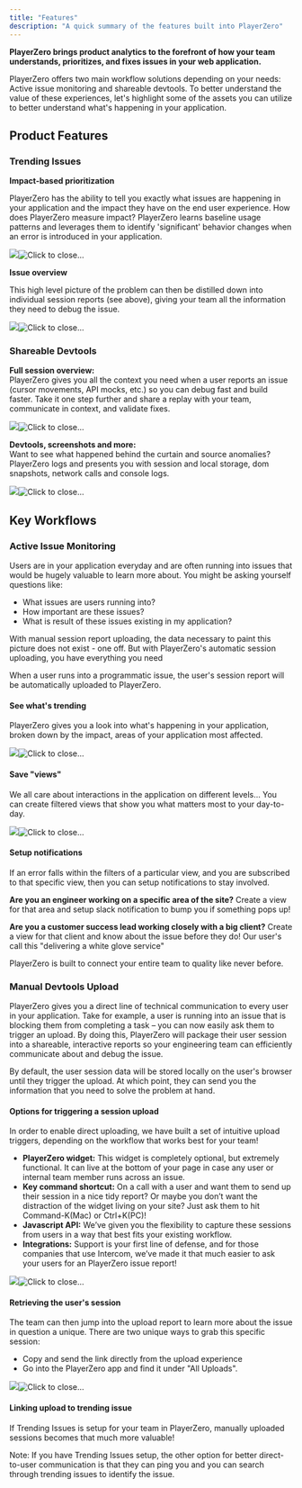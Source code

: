 ```yaml
---
title: "Features"
description: "A quick summary of the features built into PlayerZero"
---
```


**PlayerZero brings product analytics to the forefront of how your team
understands, prioritizes, and fixes issues in your web application.**

PlayerZero offers two main workflow solutions depending on your needs: Active
issue monitoring and shareable devtools. To better understand the value of these
experiences, let's highlight some of the assets you can utilize to better
understand what's happening in your application.

## Product Features

### Trending Issues

**Impact-based prioritization**

PlayerZero has the ability to tell you exactly what issues are happening in your
application and the impact they have on the end user experience. How does
PlayerZero measure impact? PlayerZero learns baseline usage patterns and
leverages them to identify 'significant' behavior changes when an error is
introduced in your application.

![](/images/Screen_Shot_2022-10-19_at_4.57.45_PM.png)![](/images/Screen_Shot_2022-10-19_at_4.57.45_PM.png "Click to close...")

**Issue overview**

This high level picture of the problem can then be distilled down into
individual session reports (see above), giving your team all the information
they need to debug the issue.

![](/images/Screen_Shot_2022-10-19_at_4.59.58_PM.png)![](/images/Screen_Shot_2022-10-19_at_4.59.58_PM.png "Click to close...")

### Shareable Devtools

**Full session overview:**  
PlayerZero gives you all the context you need when a user reports an issue
(cursor movements, API mocks, etc.) so you can debug fast and build faster. Take
it one step further and share a replay with your team, communicate in context,
and validate fixes.

![](/images/Screen_Shot_2022-10-19_at_5.02.12_PM.png)![](/images/Screen_Shot_2022-10-19_at_5.02.12_PM.png "Click to close...")

**Devtools, screenshots and more:**  
Want to see what happened behind the curtain and source anomalies? PlayerZero
logs and presents you with session and local storage, dom snapshots, network
calls and console logs.

![](/images/Screen_Shot_2022-10-19_at_5.01.31_PM.png)![](/images/Screen_Shot_2022-10-19_at_5.01.31_PM.png "Click to close...")

## Key Workflows

### Active Issue Monitoring

Users are in your application everyday and are often running into issues that
would be hugely valuable to learn more about. You might be asking yourself
questions like:

- What issues are users running into?
- How important are these issues?
- What is result of these issues existing in my application?

With manual session report uploading, the data necessary to paint this picture
does not exist - one off. But with PlayerZero's automatic session uploading, you
have everything you need

When a user runs into a programmatic issue, the user's session report will be
automatically uploaded to PlayerZero.

#### See what's trending

PlayerZero gives you a look into what's happening in your application, broken
down by the impact, areas of your application most affected.

![](/images/Screen_Shot_2022-08-22_at_4.27_1.png)![](/images/Screen_Shot_2022-08-22_at_4.27_1.png "Click to close...")

#### Save "views"

We all care about interactions in the application on different levels... You can
create filtered views that show you what matters most to your day-to-day.

![](/images/Screen_Shot_2022-08-22_at_4.24_1.png)![](/images/Screen_Shot_2022-08-22_at_4.24_1.png "Click to close...")

#### Setup notifications

If an error falls within the filters of a particular view, and you are
subscribed to that specific view, then you can setup notifications to stay
involved.

**Are you an engineer working on a specific area of the site?** Create a view
for that area and setup slack notification to bump you if something pops up!

**Are you a customer success lead working closely with a big client?** Create a
view for that client and know about the issue before they do! Our user's call
this "delivering a white glove service"

PlayerZero is built to connect your entire team to quality like never before.

### Manual Devtools Upload

PlayerZero gives you a direct line of technical communication to every user in
your application. Take for example, a user is running into an issue that is
blocking them from completing a task – you can now easily ask them to trigger an
upload. By doing this, PlayerZero will package their user session into a
shareable, interactive reports so your engineering team can efficiently
communicate about and debug the issue.

By default, the user session data will be stored locally on the user's browser
until they trigger the upload. At which point, they can send you the information
that you need to solve the problem at hand.

#### Options for triggering a session upload

In order to enable direct uploading, we have built a set of intuitive upload
triggers, depending on the workflow that works best for your team!

- **PlayerZero widget:** This widget is completely optional, but extremely
  functional. It can live at the bottom of your page in case any user or
  internal team member runs across an issue.
- **Key command shortcut:** On a call with a user and want them to send up their
  session in a nice tidy report? Or maybe you don’t want the distraction of the
  widget living on your site? Just ask them to hit Command-K(Mac) or Ctrl+K(PC)!
- **Javascript API:** We’ve given you the flexibility to capture these sessions
  from users in a way that best fits your existing workflow.
- **Integrations:** Support is your first line of defense, and for those
  companies that use Intercom, we’ve made it that much easier to ask your users
  for an PlayerZero issue report!

![](/images/Group_1653_1.png)![](/images/Group_1653_1.png "Click to close...")

#### Retrieving the user's session

The team can then jump into the upload report to learn more about the issue in
question a unique. There are two unique ways to grab this specific session:

- Copy and send the link directly from the upload experience
- Go into the PlayerZero app and find it under "All Uploads".

![](/images/Group_1654.png)![](/images/Group_1654.png "Click to close...")

#### Linking upload to trending issue

If Trending Issues is setup for your team in PlayerZero, manually uploaded
sessions becomes that much more valuable!

Note: If you have Trending Issues setup, the other option for better
direct-to-user communication is that they can ping you and you can search
through trending issues to identify the issue.
